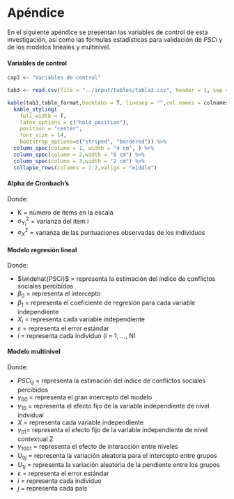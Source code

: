# Apéndice {#apendice}

En el siguiente apéndice se presentan las variables de control de esta investigación, así como las fórmulas estadísticas para validación de $PSCi$ y de los modelos lineales y multinivel.

#### Variables de control

```r
cap3 <- "Variables de control"
```

```r
tab3 <- read.csv(file = "../input/tables/tabla3.csv", header = 1, sep = ";", encoding = "UTF-8")

kable(tab3,table_format,booktabs = T, linesep = "",col.names = colnames2, caption = cap3) %>%
  kable_styling(
    full_width = T,
    latex_options = c("hold_position"),
    position = "center",
    font_size = 14,
    bootstrap_options=c("striped", "bordered")) %>%
  column_spec(column = 1, width = "4 cm", ) %>%
  column_spec(column = 2,width = "6 cm") %>%
  column_spec(column = 3,width = "2 cm") %>%
  collapse_rows(columns = 1:2,valign = "middle")

```
#### Alpha de Cronbach's

\begin{equation}
\alpha = \frac{K}{K-1}( \frac{\sum_{i=1}^{K} \sigma^2_{Y_i}} {\sigma^2_X}  )
(\#eq:alpha)
\end{equation}

Donde:

* K = número de ítems en la escala
* $\sigma^2_{Y_i}$ = varianza del ítem i
* $\sigma^2_X$ = varianza de las puntuaciones observadas de los individuos

#### Modelo regresión lineal 

\begin{equation}
\widehat{PSCi}=\beta_{0}+\beta_{1}X_{i}+\beta_{2}X_{i}+\beta_{3}X_{i}X_{i}...+\beta_{k}X_{k}+\varepsilon_{i}
(\#eq:reg)
\end{equation}

Donde: 

- $\widehat{PSCi}$ = representa la estimación del índice de conflictos sociales percibidos
- $\beta_{0}$ = representa el intercepto
- $\beta_{1}$ = representa el coeficiente de regresión para cada variable independiente
- $X_{i}$ = representa cada variable independiente 
- $\varepsilon$ = representa el error estándar
- $i$ = representa cada individuo (i = 1, ..., N)

#### Modelo multinivel

\begin{equation}
PSCi_{ij} = \gamma_{00}+\gamma_{10}X_{ij}+\gamma_{01}Z_{j}+\gamma_{1001}X_{ij}Z_{j}+U_{0j}+U_{1j}X_{ij}+\varepsilon_{ij}
(\#eq:mlm)
\end{equation}

Donde: 

- $PSCi_{ij}$ = representa la estimación del índice de conflictos sociales percibidos
- $\gamma_{00}$ = representa el gran intercepto del modelo 
- $\gamma_{10}$ = representa el efecto fijo de la variable independiente de nivel indvidual
- $X$ = representa cada variable independiente 
- $\gamma_{01}$= representa el efecto fijo de la variable independiente de nivel contextual Z
- $\gamma_{1001}$ = representa el efecto de interacción entre niveles 
- $U_{0j}$ = representa la variación aleatoria para el intercepto entre grupos 
- $U_{1j}$ = representa la variación aleatoria de la pendiente entre los grupos
- $\varepsilon$ = representa el error estándar
- $i$ = representa cada individuo
- $j$ = representa cada país
